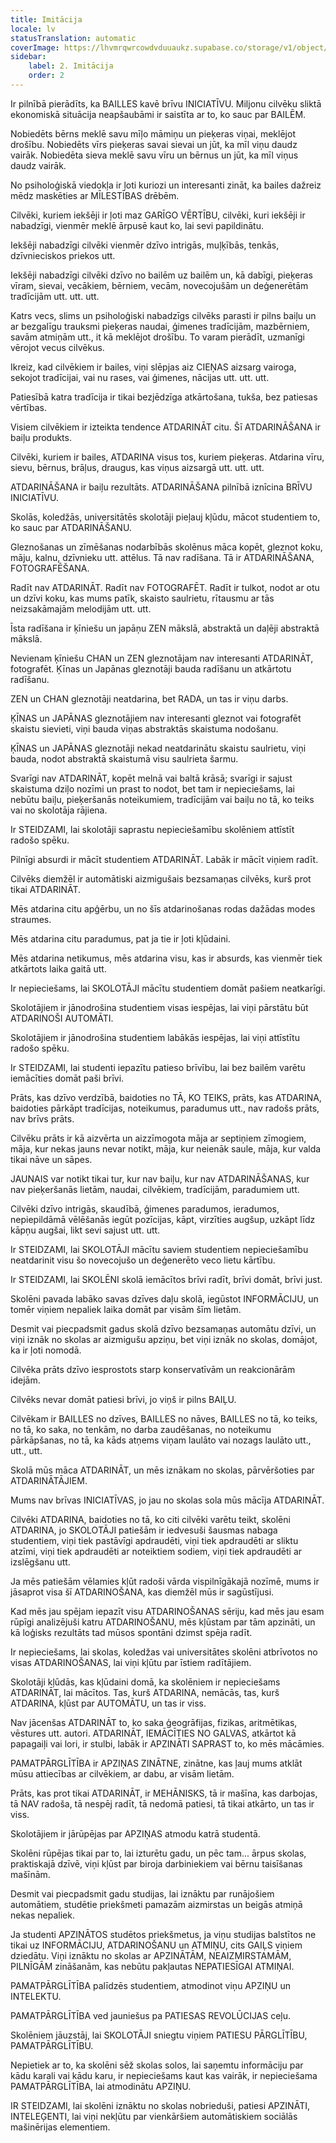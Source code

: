 ```yaml
---
title: Imitācija
locale: lv
statusTranslation: automatic
coverImage: https://lhvmrqwrcowdvduuaukz.supabase.co/storage/v1/object/public/strapi-uploads/small_cover-educacion-fundamental.webp-2d51a7828a2b1309555be27f7e2a61a0.webp
sidebar:
    label: 2. Imitācija
    order: 2
---
```

Ir pilnībā pierādīts, ka BAILLES kavē brīvu INICIATĪVU. Miljonu cilvēku sliktā ekonomiskā situācija neapšaubāmi ir saistīta ar to, ko sauc par BAILĒM.

Nobiedēts bērns meklē savu mīļo māmiņu un pieķeras viņai, meklējot drošību. Nobiedēts vīrs pieķeras savai sievai un jūt, ka mīl viņu daudz vairāk. Nobiedēta sieva meklē savu vīru un bērnus un jūt, ka mīl viņus daudz vairāk.

No psiholoģiskā viedokļa ir ļoti kuriozi un interesanti zināt, ka bailes dažreiz mēdz maskēties ar MĪLESTĪBAS drēbēm.

Cilvēki, kuriem iekšēji ir ļoti maz GARĪGO VĒRTĪBU, cilvēki, kuri iekšēji ir nabadzīgi, vienmēr meklē ārpusē kaut ko, lai sevi papildinātu.

Iekšēji nabadzīgi cilvēki vienmēr dzīvo intrigās, muļķībās, tenkās, dzīvnieciskos priekos utt.

Iekšēji nabadzīgi cilvēki dzīvo no bailēm uz bailēm un, kā dabīgi, pieķeras vīram, sievai, vecākiem, bērniem, vecām, novecojušām un deģenerētām tradīcijām utt. utt. utt.

Katrs vecs, slims un psiholoģiski nabadzīgs cilvēks parasti ir pilns baiļu un ar bezgalīgu trauksmi pieķeras naudai, ģimenes tradīcijām, mazbērniem, savām atmiņām utt., it kā meklējot drošību. To varam pierādīt, uzmanīgi vērojot vecus cilvēkus.

Ikreiz, kad cilvēkiem ir bailes, viņi slēpjas aiz CIEŅAS aizsarg vairoga, sekojot tradīcijai, vai nu rases, vai ģimenes, nācijas utt. utt. utt.

Patiesībā katra tradīcija ir tikai bezjēdzīga atkārtošana, tukša, bez patiesas vērtības.

Visiem cilvēkiem ir izteikta tendence ATDARINĀT citu. Šī ATDARINĀŠANA ir baiļu produkts.

Cilvēki, kuriem ir bailes, ATDARINA visus tos, kuriem pieķeras. Atdarina vīru, sievu, bērnus, brāļus, draugus, kas viņus aizsargā utt. utt. utt.

ATDARINĀŠANA ir baiļu rezultāts. ATDARINĀŠANA pilnībā iznīcina BRĪVU INICIATĪVU.

Skolās, koledžās, universitātēs skolotāji pieļauj kļūdu, mācot studentiem to, ko sauc par ATDARINĀŠANU.

Gleznošanas un zīmēšanas nodarbībās skolēnus māca kopēt, gleznot koku, māju, kalnu, dzīvnieku utt. attēlus. Tā nav radīšana. Tā ir ATDARINĀŠANA, FOTOGRAFĒŠANA.

Radīt nav ATDARINĀT. Radīt nav FOTOGRAFĒT. Radīt ir tulkot, nodot ar otu un dzīvi koku, kas mums patīk, skaisto saulrietu, rītausmu ar tās neizsakāmajām melodijām utt. utt.

Īsta radīšana ir ķīniešu un japāņu ZEN mākslā, abstraktā un daļēji abstraktā mākslā.

Nevienam ķīniešu CHAN un ZEN gleznotājam nav interesanti ATDARINĀT, fotografēt. Ķīnas un Japānas gleznotāji bauda radīšanu un atkārtotu radīšanu.

ZEN un CHAN gleznotāji neatdarina, bet RADA, un tas ir viņu darbs.

ĶĪNAS un JAPĀNAS gleznotājiem nav interesanti gleznot vai fotografēt skaistu sievieti, viņi bauda viņas abstraktās skaistuma nodošanu.

ĶĪNAS un JAPĀNAS gleznotāji nekad neatdarinātu skaistu saulrietu, viņi bauda, ​​nodot abstraktā skaistumā visu saulrieta šarmu.

Svarīgi nav ATDARINĀT, kopēt melnā vai baltā krāsā; svarīgi ir sajust skaistuma dziļo nozīmi un prast to nodot, bet tam ir nepieciešams, lai nebūtu baiļu, pieķeršanās noteikumiem, tradīcijām vai baiļu no tā, ko teiks vai no skolotāja rājiena.

Ir STEIDZAMI, lai skolotāji saprastu nepieciešamību skolēniem attīstīt radošo spēku.

Pilnīgi absurdi ir mācīt studentiem ATDARINĀT. Labāk ir mācīt viņiem radīt.

Cilvēks diemžēl ir automātiski aizmigušais bezsamaņas cilvēks, kurš prot tikai ATDARINĀT.

Mēs atdarina citu apģērbu, un no šīs atdarinošanas rodas dažādas modes straumes.

Mēs atdarina citu paradumus, pat ja tie ir ļoti kļūdaini.

Mēs atdarina netikumus, mēs atdarina visu, kas ir absurds, kas vienmēr tiek atkārtots laika gaitā utt.

Ir nepieciešams, lai SKOLOTĀJI mācītu studentiem domāt pašiem neatkarīgi.

Skolotājiem ir jānodrošina studentiem visas iespējas, lai viņi pārstātu būt ATDARINOŠI AUTOMĀTI.

Skolotājiem ir jānodrošina studentiem labākās iespējas, lai viņi attīstītu radošo spēku.

Ir STEIDZAMI, lai studenti iepazītu patieso brīvību, lai bez bailēm varētu iemācīties domāt paši brīvi.

Prāts, kas dzīvo verdzībā, baidoties no TĀ, KO TEIKS, prāts, kas ATDARINA, baidoties pārkāpt tradīcijas, noteikumus, paradumus utt., nav radošs prāts, nav brīvs prāts.

Cilvēku prāts ir kā aizvērta un aizzīmogota māja ar septiņiem zīmogiem, māja, kur nekas jauns nevar notikt, māja, kur neienāk saule, māja, kur valda tikai nāve un sāpes.

JAUNAIS var notikt tikai tur, kur nav baiļu, kur nav ATDARINĀŠANAS, kur nav pieķeršanās lietām, naudai, cilvēkiem, tradīcijām, paradumiem utt.

Cilvēki dzīvo intrigās, skaudībā, ģimenes paradumos, ieradumos, nepiepildāmā vēlēšanās iegūt pozīcijas, kāpt, virzīties augšup, uzkāpt līdz kāpņu augšai, likt sevi sajust utt. utt.

Ir STEIDZAMI, lai SKOLOTĀJI mācītu saviem studentiem nepieciešamību neatdarinit visu šo novecojušo un deģenerēto veco lietu kārtību.

Ir STEIDZAMI, lai SKOLĒNI skolā iemācītos brīvi radīt, brīvi domāt, brīvi just.

Skolēni pavada labāko savas dzīves daļu skolā, iegūstot INFORMĀCIJU, un tomēr viņiem nepaliek laika domāt par visām šīm lietām.

Desmit vai piecpadsmit gadus skolā dzīvo bezsamaņas automātu dzīvi, un viņi iznāk no skolas ar aizmigušu apziņu, bet viņi iznāk no skolas, domājot, ka ir ļoti nomodā.

Cilvēka prāts dzīvo iesprostots starp konservatīvām un reakcionārām idejām.

Cilvēks nevar domāt patiesi brīvi, jo viņš ir pilns BAIĻU.

Cilvēkam ir BAILLES no dzīves, BAILLES no nāves, BAILLES no tā, ko teiks, no tā, ko saka, no tenkām, no darba zaudēšanas, no noteikumu pārkāpšanas, no tā, ka kāds atņems viņam laulāto vai nozags laulāto utt., utt., utt.

Skolā mūs māca ATDARINĀT, un mēs iznākam no skolas, pārvēršoties par ATDARINĀTĀJIEM.

Mums nav brīvas INICIATĪVAS, jo jau no skolas sola mūs mācīja ATDARINĀT.

Cilvēki ATDARINA, baidoties no tā, ko citi cilvēki varētu teikt, skolēni ATDARINA, jo SKOLOTĀJI patiešām ir iedvesuši šausmas nabaga studentiem, viņi tiek pastāvīgi apdraudēti, viņi tiek apdraudēti ar sliktu atzīmi, viņi tiek apdraudēti ar noteiktiem sodiem, viņi tiek apdraudēti ar izslēgšanu utt.

Ja mēs patiešām vēlamies kļūt radoši vārda vispilnīgākajā nozīmē, mums ir jāsaprot visa šī ATDARINOŠANA, kas diemžēl mūs ir sagūstījusi.

Kad mēs jau spējam iepazīt visu ATDARINOŠANAS sēriju, kad mēs jau esam rūpīgi analizējuši katru ATDARINOŠANU, mēs kļūstam par tām apzināti, un kā loģisks rezultāts tad mūsos spontāni dzimst spēja radīt.

Ir nepieciešams, lai skolas, koledžas vai universitātes skolēni atbrīvotos no visas ATDARINOŠANAS, lai viņi kļūtu par īstiem radītājiem.

Skolotāji kļūdās, kas kļūdaini domā, ka skolēniem ir nepieciešams ATDARINĀT, lai mācītos. Tas, kurš ATDARINA, nemācās, tas, kurš ATDARINA, kļūst par AUTOMĀTU, un tas ir viss.

Nav jācenšas ATDARINĀT to, ko saka ģeogrāfijas, fizikas, aritmētikas, vēstures utt. autori. ATDARINĀT, IEMĀCĪTIES NO GALVAS, atkārtot kā papagaiļi vai lori, ir stulbi, labāk ir APZINĀTI SAPRAST to, ko mēs mācāmies.

PAMATPĀRGLĪTĪBA ir APZIŅAS ZINĀTNE, zinātne, kas ļauj mums atklāt mūsu attiecības ar cilvēkiem, ar dabu, ar visām lietām.

Prāts, kas prot tikai ATDARINĀT, ir MEHĀNISKS, tā ir mašīna, kas darbojas, tā NAV radoša, tā nespēj radīt, tā nedomā patiesi, tā tikai atkārto, un tas ir viss.

Skolotājiem ir jārūpējas par APZIŅAS atmodu katrā studentā.

Skolēni rūpējas tikai par to, lai izturētu gadu, un pēc tam... ārpus skolas, praktiskajā dzīvē, viņi kļūst par biroja darbiniekiem vai bērnu taisīšanas mašīnām.

Desmit vai piecpadsmit gadu studijas, lai iznāktu par runājošiem automātiem, studētie priekšmeti pamazām aizmirstas un beigās atmiņā nekas nepaliek.

Ja studenti APZINĀTOS studētos priekšmetus, ja viņu studijas balstītos ne tikai uz INFORMĀCIJU, ATDARINOŠANU un ATMIŅU, cits GAIĻS viņiem dziedātu. Viņi iznāktu no skolas ar APZINĀTĀM, NEAIZMIRSTAMĀM, PILNĪGĀM zināšanām, kas nebūtu pakļautas NEPATIESĪGAI ATMIŅAI.

PAMATPĀRGLĪTĪBA palīdzēs studentiem, atmodinot viņu APZIŅU un INTELEKTU.

PAMATPĀRGLĪTĪBA ved jauniešus pa PATIESAS REVOLŪCIJAS ceļu.

Skolēniem jāuzstāj, lai SKOLOTĀJI sniegtu viņiem PATIESU PĀRGLĪTĪBU, PAMATPĀRGLĪTĪBU.

Nepietiek ar to, ka skolēni sēž skolas solos, lai saņemtu informāciju par kādu karali vai kādu karu, ir nepieciešams kaut kas vairāk, ir nepieciešama PAMATPĀRGLĪTĪBA, lai atmodinātu APZIŅU.

IR STEIDZAMI, lai skolēni iznāktu no skolas nobrieduši, patiesi APZINĀTI, INTELEĢENTI, lai viņi nekļūtu par vienkāršiem automātiskiem sociālās mašinērijas elementiem.

